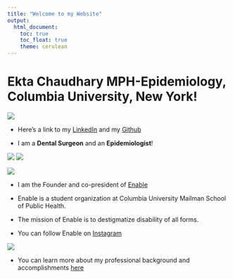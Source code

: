 ```yaml
---
title: "Welcome to my Website"
output: 
  html_document:
    toc: true
    toc_float: true
    theme: cerulean
---
```


# Ekta Chaudhary MPH-Epidemiology, Columbia University, New York!


![](https://media.giphy.com/media/26gsmwAxeBN3UHYqY/giphy.gif)

* Here's a link to my [LinkedIn](https://www.linkedin.com/in/ekta-chaudhary-80469716a/) 
  and my [Github](https://github.com/Ekta1489)

* I am a **Dental Surgeon** and an **Epidemiologist**!

![](Dentist.jpg)
![](Epi.jpg)

![](Epi2.jpg)


* I am the Founder and co-president of [Enable](https://mailman-columbia.campuslabs.com/engage/organization/enable)

* Enable is a student organization at Columbia University Mailman School of Public Health. 

* The mission of Enable is to destigmatize disability of all forms.

* You can follow Enable on [Instagram](https://www.instagram.com/enable_at_columbia/)

![](Enable.jpg)

* You can learn more about my professional background and accomplishments [here](about-me.html)